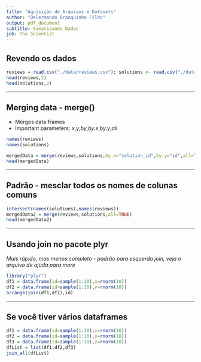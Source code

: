 ```yaml
---
title: "Aquisição de Arquivos e Datasets"
author: "Delermando Branquinho Filho"
output: pdf_document
subtitle: Sumarizando Dados
job: The Scientist
---
```


## Revendo os dados

```r
reviews = read.csv("./data/reviews.csv"); solutions <- read.csv("./data/solutions.csv")
head(reviews,2)
head(solutions,2)
```


---

## Merging data - merge()

* Merges data frames
* Important parameters: _x_,_y_,_by_,_by.x_,_by.y_,_all_
```r
names(reviews)
names(solutions)
```


```r
mergedData = merge(reviews,solutions,by.x="solution_id",by.y="id",all=TRUE)
head(mergedData)
```

---

## Padrão - mesclar todos os nomes de colunas comuns

```r
intersect(names(solutions),names(reviews))
mergedData2 = merge(reviews,solutions,all=TRUE)
head(mergedData2)
```

---

## Usando join no pacote plyr

_Mais rápido, mas menos completo - padrão para esquerda join, veja o arquivo de ajuda para more_
```r
library("plyr")
df1 = data.frame(id=sample(1:10),x=rnorm(10))
df2 = data.frame(id=sample(1:10),y=rnorm(10))
arrange(join(df1,df2),id)
```


---

## Se você tiver vários dataframes

```r
df1 = data.frame(id=sample(1:10),x=rnorm(10))
df2 = data.frame(id=sample(1:10),y=rnorm(10))
df3 = data.frame(id=sample(1:10),z=rnorm(10))
dfList = list(df1,df2,df3)
join_all(dfList)
```

